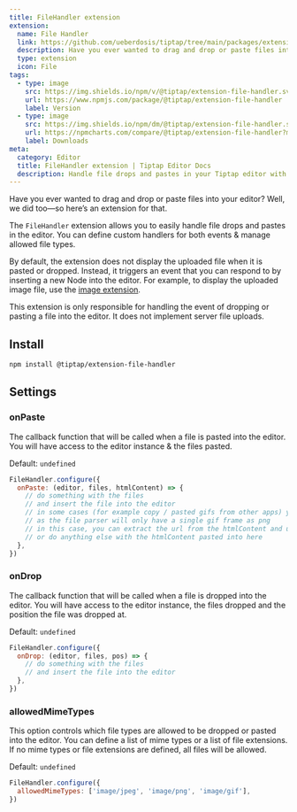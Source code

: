 ```yaml
---
title: FileHandler extension
extension:
  name: File Handler
  link: https://github.com/ueberdosis/tiptap/tree/main/packages/extension-file-handler
  description: Have you ever wanted to drag and drop or paste files into your editor? Well, we did too.
  type: extension
  icon: File
tags:
  - type: image
    src: https://img.shields.io/npm/v/@tiptap/extension-file-handler.svg?label=version
    url: https://www.npmjs.com/package/@tiptap/extension-file-handler
    label: Version
  - type: image
    src: https://img.shields.io/npm/dm/@tiptap/extension-file-handler.svg
    url: https://npmcharts.com/compare/@tiptap/extension-file-handler?minimal=true
    label: Downloads
meta:
  category: Editor
  title: FileHandler extension | Tiptap Editor Docs
  description: Handle file drops and pastes in your Tiptap editor with the FileHandler extension. Learn how to set it up here in the Docs!
---
```



Have you ever wanted to drag and drop or paste files into your editor? Well, we did too—so here’s an extension for that.

The `FileHandler` extension allows you to easily handle file drops and pastes in the editor. You can define custom handlers for both events & manage allowed file types.

By default, the extension does not display the uploaded file when it is pasted or dropped. Instead, it triggers an event that you can respond to by inserting a new Node into the editor. For example, to display the uploaded image file, use the [image extension](/editor/extensions/nodes/image).

<Callout title="No Server Upload Functionality" variant="info">
  This extension is only responsible for handling the event of dropping or pasting a file into the
  editor. It does not implement server file uploads.
</Callout>

<CodeDemo path="/Extensions/FileHandler" />

## Install

```bash
npm install @tiptap/extension-file-handler
```

## Settings

### onPaste

The callback function that will be called when a file is pasted into the editor. You will have access to the editor instance & the files pasted.

Default: `undefined`

```js
FileHandler.configure({
  onPaste: (editor, files, htmlContent) => {
    // do something with the files
    // and insert the file into the editor
    // in some cases (for example copy / pasted gifs from other apps) you should probably not use the file directly
    // as the file parser will only have a single gif frame as png
    // in this case, you can extract the url from the htmlContent and use it instead, let other inputRules handle insertion
    // or do anything else with the htmlContent pasted into here
  },
})
```

### onDrop

The callback function that will be called when a file is dropped into the editor. You will have access to the editor instance, the files dropped and the position the file was dropped at.

Default: `undefined`

```js
FileHandler.configure({
  onDrop: (editor, files, pos) => {
    // do something with the files
    // and insert the file into the editor
  },
})
```

### allowedMimeTypes

This option controls which file types are allowed to be dropped or pasted into the editor. You can define a list of mime types or a list of file extensions. If no mime types or file extensions are defined, all files will be allowed.

Default: `undefined`

```js
FileHandler.configure({
  allowedMimeTypes: ['image/jpeg', 'image/png', 'image/gif'],
})
```
